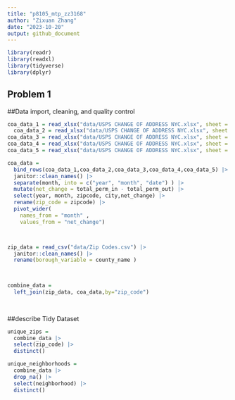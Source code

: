 ```yaml
---
title: "p8105_mtp_zz3168"
author: "Zixuan Zhang"
date: "2023-10-20"
output: github_document
---
```


```r
library(readr)
library(readxl)
library(tidyverse)
library(dplyr)
```

## Problem 1 
##Data import, cleaning, and quality control
```r
coa_data_1 = read_xlsx("data/USPS CHANGE OF ADDRESS NYC.xlsx", sheet = c("2018")) 
  coa_data_2 = read_xlsx("data/USPS CHANGE OF ADDRESS NYC.xlsx", sheet = c("2019")) 
coa_data_3 = read_xlsx("data/USPS CHANGE OF ADDRESS NYC.xlsx", sheet = c("2020")) 
coa_data_4 = read_xlsx("data/USPS CHANGE OF ADDRESS NYC.xlsx", sheet = c("2021")) 
coa_data_5 = read_xlsx("data/USPS CHANGE OF ADDRESS NYC.xlsx", sheet = c("2022"))

coa_data = 
  bind_rows(coa_data_1,coa_data_2,coa_data_3,coa_data_4,coa_data_5) |> 
  janitor::clean_names() |> 
  separate(month, into = c("year", "month", "date") ) |> 
  mutate(net_change = total_perm_in - total_perm_out) |> 
  select(year, month, zipcode, city,net_change) |> 
  rename(zip_code = zipcode) |> 
  pivot_wider(
    names_from = "month" ,
    values_from = "net_change")



zip_data = read_csv("data/Zip Codes.csv") |> 
  janitor::clean_names() |> 
  rename(borough_variable = county_name )


  
combine_data = 
  left_join(zip_data, coa_data,by="zip_code")
  
  

```

##describe Tidy Dataset

```r
unique_zips =
  combine_data |> 
  select(zip_code) |> 
  distinct()

unique_neighborhoods =
  combine_data |> 
  drop_na() |> 
  select(neighborhood) |> 
  distinct() 
  

```


